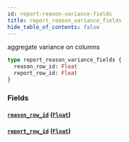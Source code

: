 ```yaml
---
id: report-reason-variance-fields
title: report_reason_variance_fields
hide_table_of_contents: false
---
```


aggregate variance on columns

```graphql
type report_reason_variance_fields {
  reason_row_id: Float
  report_row_id: Float
}
```

### Fields

#### [`reason_row_id`](#) ([`Float`](/07-graphql/scalars/float))

#### [`report_row_id`](#) ([`Float`](/07-graphql/scalars/float))
